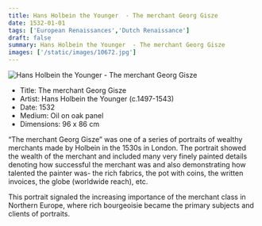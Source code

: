```yaml
---
title: Hans Holbein the Younger  - The merchant Georg Gisze 
date: 1532-01-01
tags: ['European Renaissances','Dutch Renaissance']
draft: false
summary: Hans Holbein the Younger  - The merchant Georg Gisze 
images: ['/static/images/10672.jpg']
---
```


![Hans Holbein the Younger  - The merchant Georg Gisze ](/static/images/10672.jpg)

* Title: The merchant Georg Gisze 
* Artist: Hans Holbein the Younger  (c.1497-1543)
* Date: 1532
* Medium: Oil on oak panel
* Dimensions: 96 x 86 cm

“The merchant Georg Gisze” was one of a series of portraits of wealthy merchants made by Holbein in the 1530s in London. The portrait showed the wealth of the merchant and included many very finely painted details denoting how successful the merchant was and also demonstrating how talented the painter was- the rich fabrics, the pot with coins, the written invoices, the globe (worldwide reach), etc. 

This portrait signaled the increasing importance of the merchant class in Northern Europe, where rich bourgeoisie became the primary subjects and clients of portraits.
